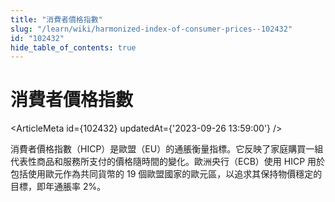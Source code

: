 ```yaml
---
title: "消費者價格指數"
slug: "/learn/wiki/harmonized-index-of-consumer-prices--102432"
id: "102432"
hide_table_of_contents: true
---
```



# 消費者價格指數

<ArticleMeta id={102432} updatedAt={'2023-09-26 13:59:00'} />
<div className='border-solid border-b border-t-0 my-4 border-[var(--ifm-color-gray-300)]' />

消費者價格指數（HICP）是歐盟（EU）的通脹衡量指標。它反映了家庭購買一組代表性商品和服務所支付的價格隨時間的變化。歐洲央行（ECB）使用 HICP 用於包括使用歐元作為共同貨幣的 19 個歐盟國家的歐元區，以追求其保持物價穩定的目標，即年通脹率 2%。
